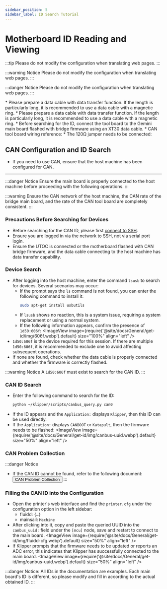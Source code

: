 ```yaml
---
sidebar_position: 5
sidebar_label: ID Search Tutorial
---
```



# Motherboard ID Reading and Viewing

:::tip
Please do not modify the configuration when translating web pages.
:::

:::warning Notice
Please do not modify the configuration when translating web pages.
:::

:::danger Notice
Please do not modify the configuration when translating web pages.
:::

<Tabs>
<TabItem value="usb" label="USB ID Acquisition" default>
* Please prepare a data cable with data transfer function. If the length is particularly long, it is recommended to use a data cable with a magnetic ring.

<GetUsbID />
</TabItem>

<TabItem value="can" label="USB Bridge CAN ID Acquisition">
* Please prepare a data cable with data transfer function. If the length is particularly long, it is recommended to use a data cable with a magnetic ring.
* Before searching for the ID, connect the tool board to the Gemini main board flashed with bridge firmware using an XT30 data cable.
* CAN tool board wiring reference:
    <ImageView image={require('@site/docs/ProductDoc/MainBoard/fly-c/fly-c8/flash/img/canbridge.webp').default} size="80%" align="left" />
* The 120Ω jumper needs to be connected:
    <ImageView image={require('@site/docs/ProductDoc/MainBoard/fly-c/fly-c8/flash/img/120.webp').default} size="80%" align="left" />

## CAN Configuration and ID Search

* If you need to use CAN, ensure that the host machine has been configured for CAN.

---

:::danger Notice
Ensure the main board is properly connected to the host machine before proceeding with the following operations.
:::

:::warning
Ensure the CAN network of the host machine, the CAN rate of the bridge main board, and the rate of the CAN tool board are completely consistent.
:::

### Precautions Before Searching for Devices

* Before searching for the CAN ID, please first [connect to SSH](/docs/DebugDoc/BasicTutorial/index.mdx "click to jump").
* Ensure you are logged in via the network to SSH, not via serial port login.
* Ensure the UTOC is connected or the motherboard flashed with CAN bridge firmware, and the data cable connecting to the host machine has data transfer capability.

### Device Search

* After logging into the host machine, enter the command `lsusb` to search for devices. Several scenarios may occur:
    * If the prompt says the `ls` command is not found, you can enter the following command to install it:
        ```bash
        sudo apt-get install usbutils
        ```
    * If `lsusb` shows no reaction, this is a system issue, requiring a system replacement or using a normal system.
    * If the following information appears, confirm the presence of `1d50:606f`:
        <ImageView image={require('@site/docs/General/get-id/img/606f.webp').default} size="100%" align="left" />
* `1d50:606f` is the device required for this session. If there are multiple `1d50:606f`, it is recommended to exclude one to avoid affecting subsequent operations.
* If none are found, check whether the data cable is properly connected and whether the firmware is correctly flashed.

:::warning Notice
A `1d50:606f` must exist to search for the CAN ID.
:::

### CAN ID Search

* Enter the following command to search for the ID:
    ```bash
    python ~/klipper/scripts/canbus_query.py can0
    ```
* If the ID appears and the `Application:` displays `Klipper`, then this ID can be used directly.
* If the `Application:` displays `CANBOOT` or `Katapult`, then the firmware needs to be flashed:
    <ImageView image={require('@site/docs/General/get-id/img/canbus-uuid.webp').default} size="50%" align="left" />

### CAN Problem Collection

:::danger Notice
* If the CAN ID cannot be found, refer to the following document:
    <Button variant="contained" disableElevation component="a" rel="noopener" href="/docs/DebugDoc/faq/klipper_can">CAN Problem Collection</Button>
:::

### Filling the CAN ID into the Configuration

* Open the printer's web interface and find the `printer.cfg` under the configuration option in the left sidebar:
    * fluidd: `{…}`
    * mainsail: `Machine`
* After clicking into it, copy and paste the queried UUID into the `canbus_uuid:` field under the `[mcu]` node, save and restart to connect to the main board.
    <ImageView image={require('@site/docs/General/get-id/img/fluidd-cfg.webp').default} size="50%" align="left" />
* If Klipper prompts that the firmware needs to be updated or reports an ADC error, this indicates that Klipper has successfully connected to the main board.
    <ImageView image={require('@site/docs/General/get-id/img/canbus-uuid.webp').default} size="50%" align="left" />

:::danger
Notice: All IDs in the documentation are examples. Each main board's ID is different, so please modify and fill in according to the actual obtained ID.
:::

</TabItem>
</Tabs>
